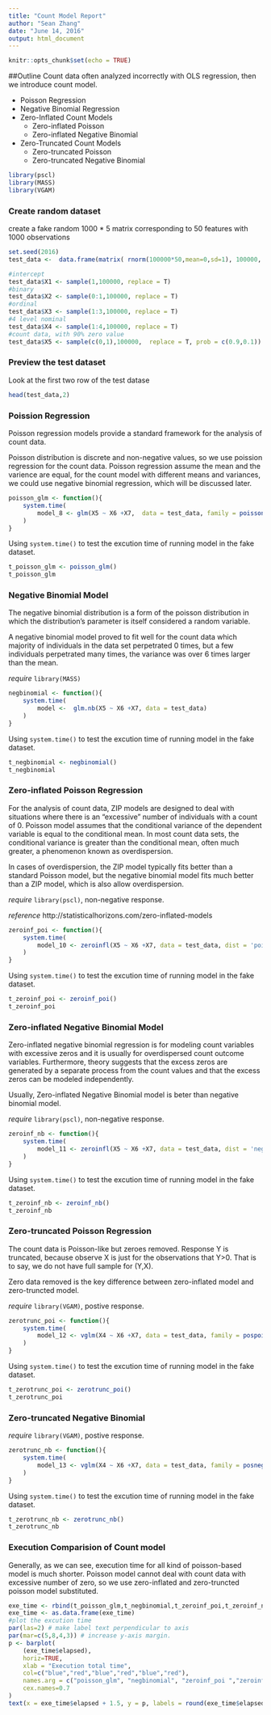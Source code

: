 ```yaml
---
title: "Count Model Report"
author: "Sean Zhang"
date: "June 14, 2016"
output: html_document
---
```


```r
knitr::opts_chunk$set(echo = TRUE)
```

##Outline
Count data often analyzed incorrectly with OLS regression, then we introduce count model. 

* Poisson Regression
* Negative Binomial Regression
* Zero-Inflated Count Models
    + Zero-inflated Poisson
    + Zero-inflated Negative Binomial
* Zero-Truncated Count Models
    + Zero-truncated Poisson
    + Zero-truncated Negative Binomial


```r
library(pscl)
library(MASS)
library(VGAM)
```

### Create random dataset 
create a fake random 1000 * 5 matrix corresponding to 50 features with 1000 observations

```r
set.seed(2016)
test_data <-  data.frame(matrix( rnorm(100000*50,mean=0,sd=1), 100000, 50)) 

#intercept 
test_data$X1 <- sample(1,100000, replace = T)
#binary 
test_data$X2 <- sample(0:1,100000, replace = T)
#ordinal
test_data$X3 <- sample(1:3,100000, replace = T)
#4 level nominal
test_data$X4 <- sample(1:4,100000, replace = T)
#count data, with 90% zero value
test_data$X5 <- sample(c(0,1),100000,  replace = T, prob = c(0.9,0.1))
```


### Preview the test dataset

Look at the first two row of the test datase 

```r
head(test_data,2)
```


### Poission Regression
Poisson regression models provide a standard framework for the analysis of count data. 

Poisson distribution is discrete and non-negative values, so we use poission regression for the count data. Poisson regression assume the mean and the varience are equal, for the count model with different means and variances, we could use negative binomial regression, which will be discussed later. 

```r
poisson_glm <- function(){
    system.time(
        model_8 <- glm(X5 ~ X6 +X7,  data = test_data, family = poisson() )
    )
}
```

Using `system.time()` to test the excution time of running model in the fake dataset. 

```r
t_poisson_glm <- poisson_glm()
t_poisson_glm
```

### Negative Binomial Model
The negative binomial distribution is a form of the poisson distribution in which the distribution's parameter is itself considered a random variable. 

A negative binomial model proved to fit well for the count data which majority of individuals in the data set perpetrated 0 times, but a few individuals perpetrated many times, the variance was over 6 times larger than the mean.

*require* `library(MASS)`

```r
negbinomial <- function(){
    system.time(
        model <-  glm.nb(X5 ~ X6 +X7, data = test_data)
    )
}
```

Using `system.time()` to test the excution time of running model in the fake dataset. 

```r
t_negbinomial <- negbinomial()
t_negbinomial
```

### Zero-inflated Poisson Regression
For the analysis of count data, ZIP models are designed to deal with situations where there is an "excessive" number of individuals with a count of 0. Poisson model assumes that the conditional variance of the dependent variable is equal to the conditional mean. In most count data sets, the conditional variance is greater than the conditional mean, often much greater, a phenomenon known as overdispersion. 

In cases of overdispersion, the ZIP model typically fits better than a standard Poisson model, but the negative binomial model fits much better than a ZIP model, which is also allow overdispersion. 

*require* `library(pscl)`, non-negative response.

*reference* http://statisticalhorizons.com/zero-inflated-models

```r
zeroinf_poi <- function(){
    system.time(
        model_10 <- zeroinfl(X5 ~ X6 +X7, data = test_data, dist = 'poisson')
    )
}
```

Using `system.time()` to test the excution time of running model in the fake dataset. 

```r
t_zeroinf_poi <- zeroinf_poi()
t_zeroinf_poi
```


### Zero-inflated Negative Binomial Model
Zero-inflated negative binomial regression is for modeling count variables with excessive zeros and it is usually for overdispersed count outcome variables. Furthermore, theory suggests that the excess zeros are generated by a separate process from the count values and that the excess zeros can be modeled independently. 

Usually, Zero-inflated Negative Binomial model is beter than negative binomial model. 

*require* `library(pscl)`, non-negative response.

```r
zeroinf_nb <- function(){
    system.time(
        model_11 <- zeroinfl(X5 ~ X6 +X7, data = test_data, dist = 'negbin' )
    )
}
```

Using `system.time()` to test the excution time of running model in the fake dataset. 

```r
t_zeroinf_nb <- zeroinf_nb()
t_zeroinf_nb
```

### Zero-truncated Poisson Regression
The count data is Poisson-like but zeroes removed. Response Y is truncated, because observe X is just for the observations that Y>0. That is to say, we do not have full sample for (Y,X).

Zero data removed is the key difference between zero-inflated model and zero-truncted model.  


*require* `library(VGAM)`, postive response.

```r
zerotrunc_poi <- function(){
    system.time(
        model_12 <- vglm(X4 ~ X6 +X7, data = test_data, family = pospoisson())
    )
}
```

Using `system.time()` to test the excution time of running model in the fake dataset. 

```r
t_zerotrunc_poi <- zerotrunc_poi()
t_zerotrunc_poi
```


### Zero-truncated Negative Binomial

*require* `library(VGAM)`, postive response.

```r
zerotrunc_nb <- function(){
    system.time(
        model_13 <- vglm(X4 ~ X6 +X7, data = test_data, family = posnegbinomial())
    )
}
```

Using `system.time()` to test the excution time of running model in the fake dataset. 

```r
t_zerotrunc_nb <- zerotrunc_nb()
t_zerotrunc_nb
```



### Execution Comparision of Count model 
Generally, as we can see, execution time for all kind of poisson-based model is much shorter. Poisson model cannot deal with count data with excessive number of zero, so we use zero-inflated and zero-truncted poisson model substituted.   

```r
exe_time <- rbind(t_poisson_glm,t_negbinomial,t_zeroinf_poi,t_zeroinf_nb,t_zerotrunc_poi,t_zerotrunc_nb)
exe_time <- as.data.frame(exe_time) 
#plot the excution time
par(las=2) # make label text perpendicular to axis
par(mar=c(5,8,4,3)) # increase y-axis margin.
p <- barplot(
    (exe_time$elapsed),
    horiz=TRUE,
    xlab = "Execution total time",
    col=c("blue","red","blue","red","blue","red"),
    names.arg = c("poisson_glm", "negbinomial", "zeroinf_poi ","zeroinf_nb ","zerotrunc_poi","zerotrunc_nb"),
    cex.names=0.7
)
text(x = exe_time$elapsed + 1.5, y = p, labels = round(exe_time$elapsed, 2),xpd = T) 
```












